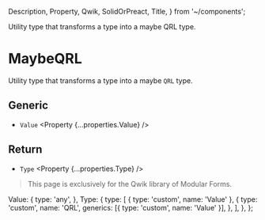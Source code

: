   Description,
  Property,
  Qwik,
  SolidOrPreact,
  Title,
} from '~/components';

<Title>MaybeQRL</Title>
<Description>
  Utility type that transforms a type into a maybe QRL type.
</Description>

# MaybeQRL

<Qwik block>

Utility type that transforms a type into a maybe `QRL` type.

## Generic

- `Value` <Property {...properties.Value} />

## Return

- `Type` <Property {...properties.Type} />

</Qwik>

<SolidOrPreact block>

<HttpStatusCode code={404} />

> This page is exclusively for the Qwik library of Modular Forms.

</SolidOrPreact>

  Value: {
    type: 'any',
  },
  Type: {
    type: [
      { type: 'custom', name: 'Value' },
      {
        type: 'custom',
        name: 'QRL',
        generics: [{ type: 'custom', name: 'Value' }],
      },
    ],
  },
};
